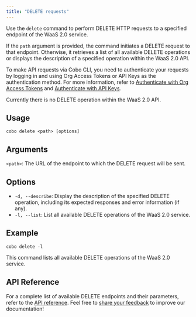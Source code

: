```yaml
---
title: "DELETE requests"
---
```


Use the `delete` command to perform DELETE HTTP requests to a specified endpoint of the WaaS 2.0 service. 

If the `path` argument is provided, the command initiates a DELETE request to that endpoint. Otherwise, it retrieves a list of all available DELETE operations or displays the description of a specified operation within the WaaS 2.0 API.

<Note>To make API requests via Cobo CLI, you need to authenticate your requests by logging in and using Org Access Tokens or API Keys as the authentication method. For more information, refer to [Authenticate with Org Access Tokens](/v2/developer-tools/cobo-cli/login-and-authentication#authenticate-with-org-access-tokens) and [Authenticate with API Keys](/v2/developer-tools/cobo-cli/login-and-authentication#authenticate-with-api-keys).</Note>

<Note>Currently there is no DELETE operation within the WaaS 2.0 API.</Note>

## Usage

```shell
cobo delete <path> [options]
```

## Arguments
`<path>`: The URL of the endpoint to which the DELETE request will be sent.

## Options

- `-d, --describe`: Display the description of the specified DELETE operation, including its expected responses and error information (if any).
- `-l, --list`: List all available DELETE operations of the WaaS 2.0 service.

## Example

```shell
cobo delete -l
```

This command lists all available DELETE operations of the WaaS 2.0 service.

## API Reference

For a complete list of available DELETE endpoints and their parameters, refer to the [API reference](/v2/api-references).
<Tip>Feel free to [share your feedback](https://forms.zohopublic.com/cobo/form/DocumentFeedbackForm/formperma/QvLOhxJv1_JMsJ-1dleZ8Itb_7rzN-LtgvsDdxosoVI) to improve our documentation!</Tip>
